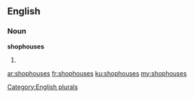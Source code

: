 ==English==

===Noun===
'''shophouses'''

# {{plural of|[[shophouse]]}}

[[Category:English plurals]]

[[ar:shophouses]]
[[fr:shophouses]]
[[ku:shophouses]]
[[my:shophouses]]